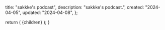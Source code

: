 
  title: "sakkke's podcast",
  description: "sakkke's podcast.",
  created: "2024-04-05",
  updated: "2024-04-08",
};

<Working />

  return (
    <MdxLayout
      created={metadata.created}
      title={metadata.title}
      updated={metadata.updated}
    >
      {children}
    </MdxLayout>
  );
}
